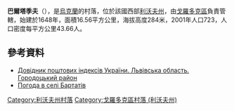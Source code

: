 {{coord|49|47|59|N|23|49|8|E|scale:100000|display=title}}

'''巴爾塔季夫'''（{{lang-uk|Бартатів}}），是[[烏克蘭|烏克蘭]]的村落，位於該國西部[[利沃夫州|利沃夫州]]，由[[戈羅多克區|戈羅多克區]]負責管轄，始建於1648年，面積16.56平方公里，海拔高度284米，2001年人口723，人口密度每平方公里43.66人。

==參考資料==
*[http://www.uaidx.com/13/301/index Довідник поштових індексів України. Львівська область. Городоцький район] {{Wayback|url=http://www.uaidx.com/13/301/index |date=20161001112734 }}
* [http://weather.in.ua/ua/l'vovskaja/708 Погода в селі Бартатів] {{Wayback|url=http://weather.in.ua/ua/l'vovskaja/708 |date=20160305081407 }}

{{DEFAULTSORT:Бартатів}}
[[Category:利沃夫州村落|Category:利沃夫州村落]]
[[Category:戈羅多克區村落_(利沃夫州)|Category:戈羅多克區村落 (利沃夫州)]]


{{Lviv-geo-stub}}